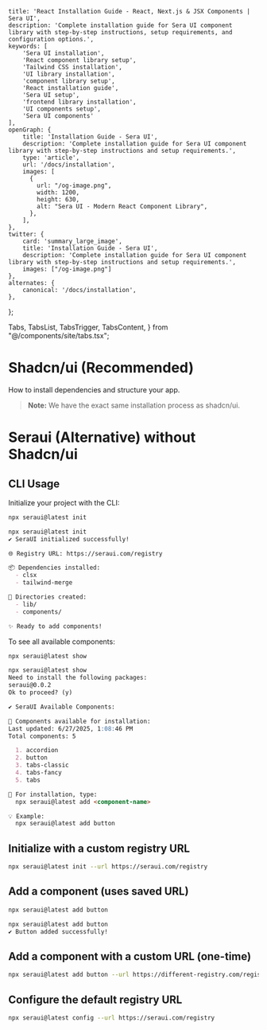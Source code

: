     title: 'React Installation Guide - React, Next.js & JSX Components | Sera UI',
    description: 'Complete installation guide for Sera UI component library with step-by-step instructions, setup requirements, and configuration options.',
    keywords: [
        'Sera UI installation',
        'React component library setup',
        'Tailwind CSS installation',
        'UI library installation',
        'component library setup',
        'React installation guide',
        'Sera UI setup',
        'frontend library installation',
        'UI components setup',
        'Sera UI components'
    ],
    openGraph: {
        title: 'Installation Guide - Sera UI',
        description: 'Complete installation guide for Sera UI component library with step-by-step instructions and setup requirements.',
        type: 'article',
        url: '/docs/installation',
        images: [
          {
            url: "/og-image.png",
            width: 1200,
            height: 630,
            alt: "Sera UI - Modern React Component Library",
          },
        ],
    },
    twitter: {
        card: 'summary_large_image',
        title: 'Installation Guide - Sera UI',
        description: 'Complete installation guide for Sera UI component library with step-by-step instructions and setup requirements.',
        images: ["/og-image.png"]
    },
    alternates: {
        canonical: '/docs/installation',
    },
};

  Tabs,
  TabsList,
  TabsTrigger,
  TabsContent,
} from "@/components/site/tabs.tsx";



# Shadcn/ui (Recommended) <AI dir="left"/>

How to install dependencies and structure your app.

> **Note:** We have the exact same installation process as shadcn/ui.

<Install />


# Seraui (Alternative) without Shadcn/ui

## CLI Usage

Initialize your project with the CLI:

```bash
npx seraui@latest init
```
```md
npx seraui@latest init
✔ SeraUI initialized successfully!

🌐 Registry URL: https://seraui.com/registry

📦 Dependencies installed:
  - clsx
  - tailwind-merge

📁 Directories created:
  - lib/
  - components/

✨ Ready to add components!
```

To see all available components:

```bash
npx seraui@latest show
```

```md
npx seraui@latest show
Need to install the following packages:
seraui@0.0.2
Ok to proceed? (y)

✔ SeraUI Available Components:

🧩 Components available for installation:
Last updated: 6/27/2025, 1:08:46 PM
Total components: 5

  1. accordion
  2. button
  3. tabs-classic
  4. tabs-fancy
  5. tabs

📖 For installation, type:
  npx seraui@latest add <component-name>

💡 Example:
  npx seraui@latest add button

```

## Initialize with a custom registry URL

```bash
npx seraui@latest init --url https://seraui.com/registry
```

## Add a component (uses saved URL)

```bash
npx seraui@latest add button
```

```md
npx seraui@latest add button
✔ Button added successfully!
```


## Add a component with a custom URL (one-time)

```bash
npx seraui@latest add button --url https://different-registry.com/registry
```

## Configure the default registry URL

```bash
npx seraui@latest config --url https://seraui.com/registry
```
